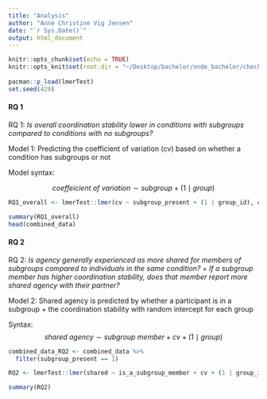 ```yaml
---
title: "Analysis"
author: "Anne Christine Vig Jensen"
date: "`r Sys.Date()`"
output: html_document
---
```

 
```r
knitr::opts_chunk$set(echo = TRUE)
knitr::opts_knit$set(root.dir = "~/Desktop/bachelor/onde_bachelor/checking_timing") # set working directory 
 
pacman::p_load(lmerTest)
set.seed(420)
```
 
#### RQ 1

RQ 1: *Is overall coordination stability lower in conditions with subgroups compared to conditions with no subgroups?*

Model 1: Predicting the coefficient of variation (cv) based on whether a condition has subgroups or not 

Model syntax: 

$$ \textit{coeffeicient of variation} \sim subgroup + (1 \mid group )$$

```r
RQ1_overall <- lmerTest::lmer(cv ~ subgroup_present + (1 | group_id), combined_data)

summary(RQ1_overall)
head(combined_data)
```

#### RQ 2

RQ 2: *Is agency generally experienced as more shared for members of subgroups compared to individuals in the same condition?* 
+ 
*If a subgroup member has higher coordination stability, does that member report more shared agency with their partner?*

Model 2: Shared agency is predicted by whether a participant is in a subgroup + the coordination stability with random intercept for each group 

Syntax: 
$$\textit{shared agency} \sim \textit{subgroup member} + cv + (1 \mid  group)$$
```r
combined_data_RQ2 <- combined_data %>% 
  filter(subgroup_present == 1)

RQ2 <- lmerTest::lmer(shared ~ is_a_subgroup_member + cv + (1 | group_id), combined_data_RQ2)

summary(RQ2) 
```

